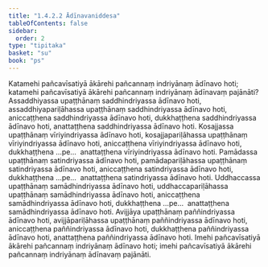 ```yaml
---
title: "1.4.2.2 Ādīnavaniddesa"
tableOfContents: false
sidebar:
  order: 2
type: "tipitaka"
basket: "su"
book: "ps"
---
```



<DynamicBreadcrumb />

<Division number="190" book="ps">

<Paragraph number="1029" book="ps">
Katamehi pañcavīsatiyā ākārehi pañcannaṃ indriyānaṃ ādīnavo hoti; katamehi pañcavīsatiyā ākārehi pañcannaṃ indriyānaṃ ādīnavaṃ pajānāti? Assaddhiyassa upaṭṭhānaṃ saddhindriyassa ādīnavo hoti, assaddhiyapariḷāhassa upaṭṭhānaṃ saddhindriyassa ādīnavo hoti, aniccaṭṭhena saddhindriyassa ādīnavo hoti, dukkhaṭṭhena saddhindriyassa ādīnavo hoti, anattaṭṭhena saddhindriyassa ādīnavo hoti.
</Paragraph>

<Paragraph number="1030" book="ps">
Kosajjassa upaṭṭhānaṃ vīriyindriyassa ādīnavo hoti, kosajjapariḷāhassa upaṭṭhānaṃ vīriyindriyassa ādīnavo hoti, aniccaṭṭhena vīriyindriyassa ādīnavo hoti, dukkhaṭṭhena …pe…  anattaṭṭhena vīriyindriyassa ādīnavo hoti.
</Paragraph>

<Paragraph number="1031" book="ps">
Pamādassa upaṭṭhānaṃ satindriyassa ādīnavo hoti, pamādapariḷāhassa upaṭṭhānaṃ satindriyassa ādīnavo hoti, aniccaṭṭhena satindriyassa ādīnavo hoti, dukkhaṭṭhena …pe…  anattaṭṭhena satindriyassa ādīnavo hoti.
</Paragraph>

<Paragraph number="1032" book="ps">
Uddhaccassa upaṭṭhānaṃ samādhindriyassa ādīnavo hoti, uddhaccapariḷāhassa upaṭṭhānaṃ samādhindriyassa ādīnavo hoti, aniccaṭṭhena samādhindriyassa ādīnavo hoti, dukkhaṭṭhena …pe…  anattaṭṭhena samādhindriyassa ādīnavo hoti.
</Paragraph>

<Paragraph number="1033" book="ps">
Avijjāya upaṭṭhānaṃ paññindriyassa ādīnavo hoti, avijjāpariḷāhassa upaṭṭhānaṃ paññindriyassa ādīnavo hoti, aniccaṭṭhena paññindriyassa ādīnavo hoti, dukkhaṭṭhena paññindriyassa ādīnavo hoti, anattaṭṭhena paññindriyassa ādīnavo hoti.
</Paragraph>

<Paragraph number="1034" book="ps">
Imehi pañcavīsatiyā ākārehi pañcannaṃ indriyānaṃ ādīnavo hoti; imehi pañcavīsatiyā ākārehi pañcannaṃ indriyānaṃ ādīnavaṃ pajānāti.
</Paragraph>
</Division>